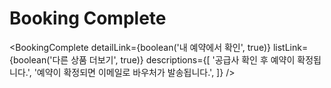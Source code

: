 
<Meta title="Booking Complete" />

# Booking Complete

<BookingComplete
  detailLink={boolean('내 예약에서 확인', true)}
  listLink={boolean('다른 상품 더보기', true)}
  descriptions={[
    '공급사 확인 후 예약이 확정됩니다.',
    '예약이 확정되면 이메일로 바우처가 발송됩니다.',
  ]}
/>

